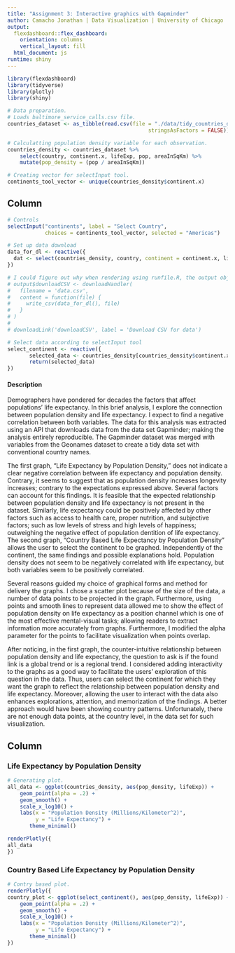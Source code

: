 ```yaml
---
title: "Assignment 3: Interactive graphics with Gapminder"
author: Camacho Jonathan | Data Visualization | University of Chicago
output: 
  flexdashboard::flex_dashboard:
    orientation: columns
    vertical_layout: fill
  html_document: js
runtime: shiny
---
```


```r
library(flexdashboard)
library(tidyverse)
library(plotly)
library(shiny)
```

```r
# Data preparation. 
# Loads baltimore_service_calls.csv file. 
countries_dataset <- as_tibble(read.csv(file = "./data/tidy_countries_dataset.csv", 
                                             stringsAsFactors = FALSE))

# Calculatting population density variable for each observation. 
countries_density <- countries_dataset %>% 
    select(country, continent.x, lifeExp, pop, areaInSqKm) %>%
    mutate(pop_density = (pop / areaInSqKm))

# Creating vector for selectInput tool.
continents_tool_vector <- unique(countries_density$continent.x)
```


Column {.sidebar}
-----------------------------------------------------------------------

```r
# Controls
selectInput("continents", label = "Select Country",
            choices = continents_tool_vector, selected = "Americas")

# Set up data download
data_for_dl <- reactive({
  dat <- select(countries_density, country, continent = continent.x, lifeExp, pupulation = pop, areaInSqKm, pop_density)
})

# I could figure out why when rendering using runfile.R, the output object is not found.
# output$downloadCSV <- downloadHandler(
#   filename = 'data.csv',
#   content = function(file) {
#     write_csv(data_for_dl(), file)
#   }
# )
# 
# downloadLink('downloadCSV', label = 'Download CSV for data')

# Select data according to selectInput tool
select_continent <- reactive({
       selected_data <- countries_density[countries_density$continent.x == input$continents, ]
       return(selected_data)
})
```

#### Description


Demographers have pondered for decades the factors that affect populations’ life expectancy. In this brief analysis, I explore the connection between population density and life expectancy. I expect to find a negative correlation between both variables. The data for this analysis was extracted using an API that downloads data from the data set Gapminder; making the analysis entirely reproducible. The Gapminder dataset was merged with variables from the Geonames dataset to create a tidy data set with conventional country names.


The first graph, “Life Expectancy by Population Density,” does not indicate a clear negative correlation between life expectancy and population density. Contrary, it seems to suggest that as population density increases longevity increases; contrary to the expectations expressed above. Several factors can account for this findings. It is feasible that the expected relationship between population density and life expectancy is not present in the dataset. Similarly, life expectancy could be positively affected by other factors such as access to health care, proper nutrition, and subjective factors; such as low levels of stress and high levels of happiness; outweighing the negative effect of population dentition of life expectancy. The second graph, “Country Based Life Expectancy by Population Density” allows the user to select the continent to be graphed. Independently of the continent, the same findings and possible explanations hold. Population density does not seem to be negatively correlated with life expectancy, but both variables seem to be positively correlated. 


Several reasons guided my choice of graphical forms and method for delivery the graphs. I chose a scatter plot because of the size of the data, a number of data points to be projected in the graph. Furthermore, using points and smooth lines to represent data allowed me to show the effect of population density on life expectancy as a position channel which is one of the most effective mental-visual tasks; allowing readers to extract information more accurately from graphs. Furthermore, I modified the alpha parameter for the points to facilitate visualization when points overlap. 


After noticing, in the first graph, the counter-intuitive relationship between population density and life expectancy, the question to ask is if the found link is a global trend or is a regional trend. I considered adding interactivity to the graphs as a good way to facilitate the users’ exploration of this question in the data. Thus, users can select the continent for which they want the graph to reflect the relationship between population density and life expectancy. Moreover, allowing the user to interact with the data also enhances explorations, attention, and memorization of the findings. A better approach would have been showing country patterns. Unfortunately, there are not enough data points, at the country level, in the data set for such visualization.

Column {data-width=350}
-----------------------------------------------------------------------

### Life Expectancy by Population Density 

```r
# Generating plot.
all_data <- ggplot(countries_density, aes(pop_density, lifeExp)) +
    geom_point(alpha = .2) +
    geom_smooth() +
    scale_x_log10() +
    labs(x = "Population Density (Millions/Kilometer^2)",
         y = "Life Expectancy") +
       theme_minimal()

renderPlotly({
all_data
})
```

### Country Based Life Expectancy by Population Density
```r
# Contry based plot.
renderPlotly({
country_plot <- ggplot(select_continent(), aes(pop_density, lifeExp)) +
    geom_point(alpha = .2) +
    geom_smooth() +
    scale_x_log10() +
    labs(x = "Population Density (Millions/Kilometer^2)",
         y = "Life Expectancy") + 
       theme_minimal()
})
```





